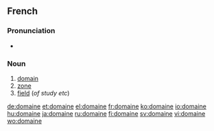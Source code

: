 ==French==

===Pronunciation===
* {{audio|Fr-domaine.ogg|Audio}}

===Noun===
{{infl|fr|noun}}

# [[domain]]
# [[zone]]
# [[field]] (''of study etc'')

[[de:domaine]]
[[et:domaine]]
[[el:domaine]]
[[fr:domaine]]
[[ko:domaine]]
[[io:domaine]]
[[hu:domaine]]
[[ja:domaine]]
[[ru:domaine]]
[[fi:domaine]]
[[sv:domaine]]
[[vi:domaine]]
[[wo:domaine]]